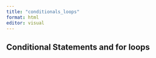 ```yaml
---
title: "conditionals_loops"
format: html
editor: visual
---
```


## Conditional Statements and for loops 

